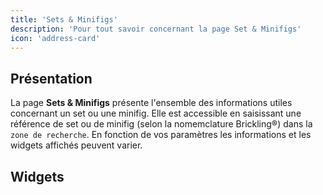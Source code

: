 ```yaml
---
title: 'Sets & Minifigs'
description: 'Pour tout savoir concernant la page Set & Minifigs'
icon: 'address-card'
---
```


## Présentation

La page **Sets & Minifigs** présente l'ensemble des informations utiles concernant un set ou une minifig. Elle est accessible en saisissant une référence de set ou de minifig (selon la nomemclature Brickling&reg;) dans la `zone de recherche`. En fonction de vos paramètres les informations et les widgets affichés peuvent varier.

## Widgets

<SetWidgets />
